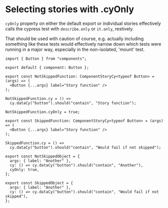 
<Meta />

# Selecting stories with .cyOnly

`cyOnly` property on either the default export or individual stories effectively
calls the cypress test with `describe.only` or `it.only`, restively.

That should be used with caution of course, e.g. actually including something
like these tests would effectively narrow down which tests were running in a major way,
especially in the non-isolated, 'mount' test.

```tsx
import { Button } from "components";

export default { component: Button };

export const NotSkippedFunction: ComponentStoryCy<typeof Button> = (args) => (
  <Button {...args} label="Story function" />
);

NotSkippedFunction.cy = () =>
  cy.dataCy("button").should("contain", "Story function");

NotSkippedFunction.cyOnly = true;

export const SkippedFunction: ComponentStoryCy<typeof Button> = (args) => (
  <Button {...args} label="Story function" />
);

SkippedFunction.cy = () =>
  cy.dataCy("button").should("contain", "Would fail if not skipped");

export const NotSkippedObject = {
  args: { label: "Another" },
  cy: () => cy.dataCy("button").should("contain", "Another"),
  cyOnly: true,
};

export const SkippedObject = {
  args: { label: "Another" },
  cy: () => cy.dataCy("button").should("contain", "Would fail if not skipped"),
};
```
